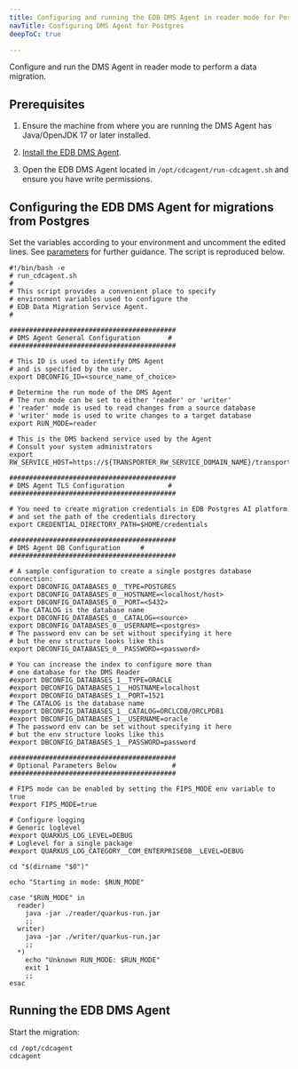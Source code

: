 ```yaml
---
title: Configuring and running the EDB DMS Agent in reader mode for Postgres sources
navTitle: Configuring DMS Agent for Postgres
deepToC: true

---
```


Configure and run the DMS Agent in reader mode to perform a data migration.

## Prerequisites

1.  Ensure the machine from where you are running the DMS Agent has Java/OpenJDK 17 or later installed.

2.  [Install the EDB DMS Agent](/edb-postgres-ai/latest/hybrid-manager/using_hybrid_manager/migration/installing/).

3.  Open the EDB DMS Agent located in `/opt/cdcagent/run-cdcagent.sh` and ensure you have write permissions.

## Configuring the EDB DMS Agent for migrations from Postgres

Set the variables according to your environment and uncomment the edited lines. See [parameters](/edb-postgres-ai/latest/hybrid-manager/using_hybrid_manager/migration/dms_agent_reference/) for further guidance. The script is reproduced below.

```shell
#!/bin/bash -e
# run_cdcagent.sh
#
# This script provides a convenient place to specify
# environment variables used to configure the
# EDB Data Migration Service Agent.
#

##########################################
# DMS Agent General Configuration       #
##########################################

# This ID is used to identify DMS Agent
# and is specified by the user.
export DBCONFIG_ID=<source_name_of_choice>

# Determine the run mode of the DMS Agent
# The run mode can be set to either 'reader' or 'writer'
# 'reader' mode is used to read changes from a source database
# 'writer' mode is used to write changes to a target database
export RUN_MODE=reader

# This is the DMS backend service used by the Agent
# Consult your system administrators
export RW_SERVICE_HOST=https://${TRANSPORTER_RW_SERVICE_DOMAIN_NAME}/transporter

##########################################
# DMS Agent TLS Configuration           #
##########################################

# You need to create migration credentials in EDB Postgres AI platform
# and set the path of the credentials directory
export CREDENTIAL_DIRECTORY_PATH=$HOME/credentials

##########################################
# DMS Agent DB Configuration     #
##########################################

# A sample configuration to create a single postgres database connection:
export DBCONFIG_DATABASES_0__TYPE=POSTGRES
export DBCONFIG_DATABASES_0__HOSTNAME=<localhost/host>
export DBCONFIG_DATABASES_0__PORT=<5432>
# The CATALOG is the database name
export DBCONFIG_DATABASES_0__CATALOG=<source>
export DBCONFIG_DATABASES_0__USERNAME=<postgres>
# The password env can be set without specifying it here
# but the env structure looks like this
export DBCONFIG_DATABASES_0__PASSWORD=<password>

# You can increase the index to configure more than
# one database for the DMS Reader
#export DBCONFIG_DATABASES_1__TYPE=ORACLE
#export DBCONFIG_DATABASES_1__HOSTNAME=localhost
#export DBCONFIG_DATABASES_1__PORT=1521
# The CATALOG is the database name
#export DBCONFIG_DATABASES_1__CATALOG=ORCLCDB/ORCLPDB1
#export DBCONFIG_DATABASES_1__USERNAME=oracle
# The password env can be set without specifying it here
# but the env structure looks like this
#export DBCONFIG_DATABASES_1__PASSWORD=password

##########################################
# Optional Parameters Below              #
##########################################

# FIPS mode can be enabled by setting the FIPS_MODE env variable to true
#export FIPS_MODE=true

# Configure logging
# Generic loglevel
#export QUARKUS_LOG_LEVEL=DEBUG
# Loglevel for a single package
#export QUARKUS_LOG_CATEGORY__COM_ENTERPRISEDB__LEVEL=DEBUG

cd "$(dirname "$0")"

echo "Starting in mode: $RUN_MODE"

case "$RUN_MODE" in
  reader)
    java -jar ./reader/quarkus-run.jar
    ;;
  writer)
    java -jar ./writer/quarkus-run.jar
    ;;
  *)
    echo "Unknown RUN_MODE: $RUN_MODE"
    exit 1
    ;;
esac

```

## Running the EDB DMS Agent

Start the migration:

```shell
cd /opt/cdcagent
cdcagent
```
